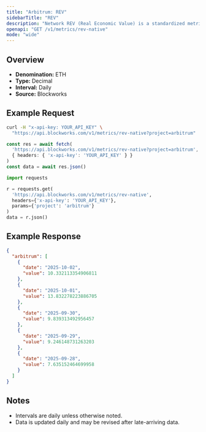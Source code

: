 ```yaml
---
title: "Arbitrum: REV"
sidebarTitle: "REV"
description: "Network REV (Real Economic Value) is a standardized metric that tracks blockchain value accrual generated by user activity. REV consists of both in-protocol transaction fees and out-of-protocol tips that users pay for transaction execution, so it measures the monetary demand to transact onchain."
openapi: "GET /v1/metrics/rev-native"
mode: "wide"
---
```


## Overview

- **Denomination:** ETH
- **Type:** Decimal
- **Interval:** Daily
- **Source:** Blockworks

## Example Request

<CodeGroup>

```bash cURL
curl -H "x-api-key: YOUR_API_KEY" \
  "https://api.blockworks.com/v1/metrics/rev-native?project=arbitrum"
```

```typescript TypeScript
const res = await fetch(
  'https://api.blockworks.com/v1/metrics/rev-native?project=arbitrum',
  { headers: { 'x-api-key': 'YOUR_API_KEY' } }
)
const data = await res.json()
```

```python Python
import requests

r = requests.get(
  'https://api.blockworks.com/v1/metrics/rev-native',
  headers={'x-api-key': 'YOUR_API_KEY'},
  params={'project': 'arbitrum'}
)
data = r.json()
```

</CodeGroup>

## Example Response

```json
{
  "arbitrum": [
    {
      "date": "2025-10-02",
      "value": 10.332113354906811
    },
    {
      "date": "2025-10-01",
      "value": 13.832278223886705
    },
    {
      "date": "2025-09-30",
      "value": 9.839313492956457
    },
    {
      "date": "2025-09-29",
      "value": 9.246148731263203
    },
    {
      "date": "2025-09-28",
      "value": 7.635152464699958
    }
  ]
}
```

## Notes
- Intervals are daily unless otherwise noted.
- Data is updated daily and may be revised after late-arriving data.